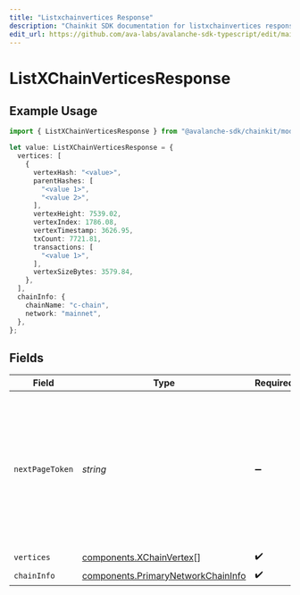 ```yaml
---
title: "Listxchainvertices Response"
description: "Chainkit SDK documentation for listxchainvertices response"
edit_url: https://github.com/ava-labs/avalanche-sdk-typescript/edit/main/chainkit/docs/models/components/listxchainverticesresponse.md
---
```


# ListXChainVerticesResponse

## Example Usage

```typescript
import { ListXChainVerticesResponse } from "@avalanche-sdk/chainkit/models/components";

let value: ListXChainVerticesResponse = {
  vertices: [
    {
      vertexHash: "<value>",
      parentHashes: [
        "<value 1>",
        "<value 2>",
      ],
      vertexHeight: 7539.02,
      vertexIndex: 1786.08,
      vertexTimestamp: 3626.95,
      txCount: 7721.81,
      transactions: [
        "<value 1>",
      ],
      vertexSizeBytes: 3579.84,
    },
  ],
  chainInfo: {
    chainName: "c-chain",
    network: "mainnet",
  },
};
```

## Fields

| Field                                                                                                                                  | Type                                                                                                                                   | Required                                                                                                                               | Description                                                                                                                            |
| -------------------------------------------------------------------------------------------------------------------------------------- | -------------------------------------------------------------------------------------------------------------------------------------- | -------------------------------------------------------------------------------------------------------------------------------------- | -------------------------------------------------------------------------------------------------------------------------------------- |
| `nextPageToken`                                                                                                                        | *string*                                                                                                                               | :heavy_minus_sign:                                                                                                                     | A token, which can be sent as `pageToken` to retrieve the next page. If this field is omitted or empty, there are no subsequent pages. |
| `vertices`                                                                                                                             | [components.XChainVertex](https://github.com/ava-labs/avalanche-sdk-typescript/blob/main/chainkit/models/components/xchainvertex.md)[]                                                                   | :heavy_check_mark:                                                                                                                     | N/A                                                                                                                                    |
| `chainInfo`                                                                                                                            | [components.PrimaryNetworkChainInfo](https://github.com/ava-labs/avalanche-sdk-typescript/blob/main/chainkit/models/components/primarynetworkchaininfo.md)                                               | :heavy_check_mark:                                                                                                                     | N/A                                                                                                                                    |